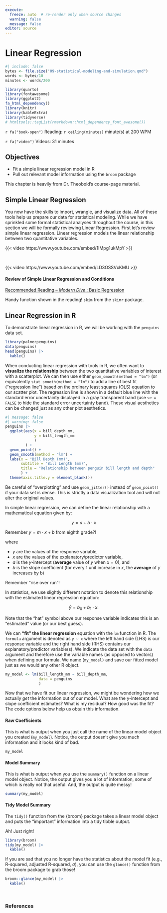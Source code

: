 ```yaml
---
execute:
  freeze: auto  # re-render only when source changes
  warning: false
  message: false
editor: source
---
```


# Linear Regression

```r
#| include: false
bytes <- file.size("09-statistical-modeling-and-simulation.qmd")
words <- bytes/10
minutes <- words/200
```

```r
library(quarto)
library(fontawesome)
library(ggplot2)
fa_html_dependency()
library(knitr)
library(kableExtra)
library(tidyverse)
# htmltools::tagList(rmarkdown::html_dependency_font_awesome())
```

`r fa("book-open")` Reading: `r ceiling(minutes)` minute(s) at 200 WPM

`r fa("video")` Videos: 31 minutes

## Objectives {#ch9-objectives -}

- Fit a simple linear regression model in R
- Pull out relevant model information using the `broom` package

This chapter is heavily from Dr. Theobold's course-page material.


## Simple Linear Regression

You now have the skills to import, wrangle, and visualize data. All of these tools help us prepare our data for statistical modeling. While we have sprinkled some formal statistical analyses throughout the course, in this section we will be formally reviewing Linear Regression. First let's review simple linear regression. Linear regression models the linear relationship between two quantitative variables.

::: column-margin
{{< video https://www.youtube.com/embed/1IMpg1ukMpY >}} 

<br>

{{< video https://www.youtube.com/embed/LD3OSSVxKMU >}} 

:::

::: go-read
#### Review of Simple Linear Regression and Conditions {-}
[Recommended Reading -- *Modern Dive* : Basic Regression](https://moderndive.com/5-regression.html)

Handy function shown in the reading! `skim` from the `skimr` package.
:::

## Linear Regression in R

To demonstrate linear regression in R, we will be working with the `penguins` data set.

```r
library(palmerpenguins)
data(penguins)
head(penguins) |> 
  kable()
```

When conducting linear regression with tools in R, we often want to **visualize the relationship** between the two quantitative variables of interest with a scatterplot. We can then use either `geom_smooth(method = "lm")` (or equivalently `stat_smooth(method = "lm")` to add a line of best fit ("regression line") based on the ordinary least squares (OLS) equation to our scatter plot. The regression line is shown in a default blue line with the standard error uncertainty displayed in a gray transparent band (use `se = FALSE` to hide the standard error uncertainty band). These visual aesthetics can be changed just as any other plot aesthetics.

```r
#| message: false
#| warning: false
penguins |>
  ggplot(aes(x = bill_depth_mm, 
             y = bill_length_mm
             )
         ) +
  geom_point() +
  geom_smooth(method = "lm") + 
  labs(x = "Bill Depth (mm)",
       subtitle = "Bill Length (mm)",
       title = "Relationship between penguin bill length and depth"
       ) +
  theme(axis.title.y = element_blank())
```

::: watchout
Be careful of "overplotting" and use `geom_jitter()` instead of `geom_point()` if your data set is dense. This is strictly a data visualization tool and will not alter the original values.
:::

In simple linear regression, we can define the linear relationship with a mathematical equation given by:

$$y = a + b\cdot x$$

::: column-margin
::: note
Remember $y = m\cdot x+b$ from eighth grade?!
:::
:::

where

+ $y$ are the values of the response variable,
+ $x$ are the values of the explanatory/predictor variable,
+ $a$ is the $y$-intercept (**average** value of $y$ when $x = 0$), and
+ $b$ is the slope coefficient (for every 1 unit increase in $x$, the **average** of $y$ increases by b)

::: column-margin
::: note
Remember "rise over run"!
:::
:::

In statistics, we use slightly different notation to denote this relationship with the estimated linear regression equation:

$$\hat y = b_0 + b_1\cdot x.$$

Note that the "hat" symbol above our response variable indicates this is an "estimated" value (or our best guess).

We can **"fit" the linear regression** equation with the `lm` function in R. The `formula` argument is denoted as `y ~ x` where the left hand side (LHS) is our response variable and the right hand side (RHS) contains our explanatory/predictor variable(s). We indicate the data set with the `data` argument and therefore use the variable names (as opposed to vectors) when defining our formula. We name (`my_model)` and save our fitted model just as we would any other R object.

```r
my_model <- lm(bill_length_mm ~ bill_depth_mm, 
               data = penguins
               )
```

Now that we have fit our linear regression, we might be wondering how we actually *get* the information out of our model. What are the y-intercept and slope coefficient estimates? What is my residual? How good was the fit? The code options below help us obtain this information.

::: panel-tabset
#### Raw Coefficients
This is what is output when you just call the name of the linear model object you created (`my_model`). Notice, the output doesn't give you much information and it looks kind of bad.

```r
my_model
```

#### Model Summary
This is what is output when you use the `summary()` function on a linear model object. Notice, the output gives you a lot of information, some of which is really not that useful. And, the output is quite messy!

```r
summary(my_model)
```

#### Tidy Model Summary

The `tidy()` function from the {broom} package takes a linear model object and puts the "important" information into a tidy tibble output.

Ah! Just right!

```r
library(broom)
tidy(my_model) |> 
  kable()
```

If you are sad that you no longer have the statistics about the model fit (e.g., R-squared, adjusted R-squared, $\sigma$), you can use the `glance()` function from the broom package to grab those!

```r
broom::glance(my_model) |> 
  kable()
```
:::



<!-- ::: check-in -->
<!-- ### Check-in 9.2: Linear Regression {#checkin9-2 -} -->

<!-- **1. True or False -- If you switch the order of `bill_length_mm` and `bill_depth_mm` in the `lm()` formula nothing happens.** -->

<!-- **2. What _object type_ was returned by `summary()`?** -->

<!-- **3. What _object type_ was returned by `tidy()`?** -->

<!-- **4. What is the equation for the estimated regression line for the relationship between bill length and depth (given above)?** -->

<!-- **5. Penguin Mopsy has a bill that is 5mm deeper than Penguin Gidget. What will be the difference between their bill lengths?** -->

<!-- ::: -->

<!-- ::: tryitout -->
<!-- ## PA 9.1: Instrument Con {-} -->

<!-- You will be simulating data from statistical distributions to determine whether Professor Hill's instruments are genuine or not. -->

<!-- Visit [PA 9.1 Instrument Con](https://earobinson95.github.io/stat331-calpoly/practice-activities/PA9.1-instrument-con.html) for instructions. -->

<!-- ::: -->

<!-- ::: tryitout -->
<!-- ## PA 9.2: Mystery Animal {-} -->

<!-- You will be fitting a linear regression model to a data set that contains the weights of a particular animal before and after a year of eating only roasted duck. Plotting the residuals will result in an image of a particular mystery animal. -->

<!-- Visit [PA 9.2 Mystery Animal](https://earobinson95.github.io/stat331-calpoly/practice-activities/PA9.2-mystery-animal.html) for instructions. -->
<!-- ::: -->

<br>

### References {-}
